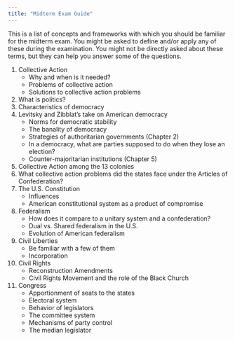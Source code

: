 ```yaml
---
title: "Midterm Exam Guide"
---
```



This is a list of concepts and frameworks with which you should be familiar for the midterm exam. You might be asked to define and/or apply any of these during the examination. You might not be directly asked about these terms, but they can help you answer some of the questions.



1. Collective Action
    - Why and when is it needed?
    - Problems of collective action
    - Solutions to collective action problems
2. What is politics?
3. Characteristics of democracy
4. Levitsky and Zibblat's take on American democracy
    - Norms for democratic stability
    - The banality of democracy
    - Strategies of authoritarian governments (Chapter 2)
    - In a democracy, what are parties supposed to do when they lose an election?
    - Counter-majoritarian institutions (Chapter 5)
5. Collective Action among the 13 colonies
6. What collective action problems did the states face under the Articles of Confederation?
7. The U.S. Constitution
    - Influences
    - American constitutional system as a product of compromise
8. Federalism
    - How does it compare to a unitary system and a confederation?
    - Dual vs. Shared federalism in the U.S.
    - Evolution of American federalism
9. Civil Liberties
    - Be familiar with a few of them
    - Incorporation
10. Civil Rights
    - Reconstruction Amendments
    - Civil Rights Movement and the role of the Black Church
11. Congress
    - Apportionment of seats to the states
    - Electoral system
    - Behavior of legislators
    - The committee system
    - Mechanisms of party control
    - The median legislator

